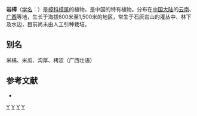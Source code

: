 {{Speciesbox
| name = 岩樟
| status = 
| status_system = 
| image =
| genus = Cinnamomum
| species = saxatile
| authority = [[李锡文|H. W. Li]]
}}

'''岩樟'''（[[学名|学名]]：{{lang|la|''Cinnamomum saxatile''}}）是[[樟科|樟科]][[樟属|樟属]]的植物，是中国的特有植物。分布在[[中国大陆|中国大陆]]的[[云南|云南]]、[[广西|广西]]等地，生长于海拔600米至1,500米的地区，常生于石灰岩山的灌丛中、林下及水边，目前尚未由人工引种栽培。

== 别名 ==
米槁、米瓜、沟厚、栲涩（广西壮语）

== 参考文献 ==
<div class="references-small">
* {{cite web| url =http://www.bioinfo.cn/db05/KmzwSpecies.php?action=view&id=11896| title =岩樟| work =《中国高等植物数据库全库》| publisher =中国科学院微生物研究所| author =昆明植物研究所| accessdate =2009-02-24| deadurl =yes| archiveurl =https://web.archive.org/web/20160305040915/http://www.bioinfo.cn/db05/KmzwSpecies.php?action=view&id=11896| archivedate =2016-03-05}}
</div>
{{Taxonbar|from=Q11049405}}

[[Category:樟属|Y]]
[[Category:中國特有植物|Y]]
[[Category:云南植物|Y]]
[[Category:广西植物|Y]]